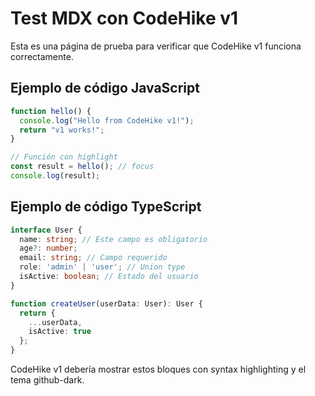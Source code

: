 # Test MDX con CodeHike v1

Esta es una página de prueba para verificar que CodeHike v1 funciona correctamente.

## Ejemplo de código JavaScript

```js
function hello() {
  console.log("Hello from CodeHike v1!");
  return "v1 works!";
}

// Función con highlight
const result = hello(); // focus
console.log(result);
```

## Ejemplo de código TypeScript

```ts mark=2,4:6
interface User {
  name: string; // Este campo es obligatorio
  age?: number;
  email: string; // Campo requerido
  role: 'admin' | 'user'; // Union type
  isActive: boolean; // Estado del usuario
}

function createUser(userData: User): User {
  return {
    ...userData,
    isActive: true
  };
}
```

CodeHike v1 debería mostrar estos bloques con syntax highlighting y el tema github-dark.
